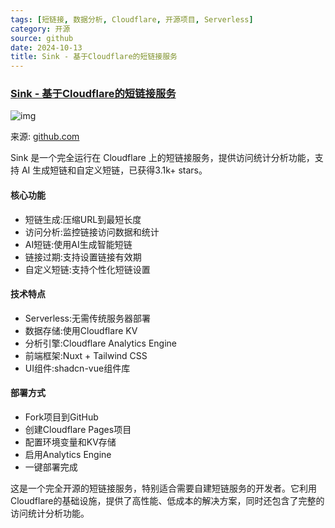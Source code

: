 ```yaml
---
tags: [短链接, 数据分析, Cloudflare, 开源项目, Serverless]
category: 开源
source: github
date: 2024-10-13
title: Sink - 基于Cloudflare的短链接服务
---
```


### [Sink - 基于Cloudflare的短链接服务](https://github.com/ccbikai/sink)

![img](https://img.mengpeng.tech/i/2024/12/06/67528780aa88d.webp)

来源: [github.com](https://github.com/ccbikai/sink)

Sink 是一个完全运行在 Cloudflare 上的短链接服务，提供访问统计分析功能，支持 AI 生成短链和自定义短链，已获得3.1k+ stars。

#### 核心功能
- 短链生成:压缩URL到最短长度
- 访问分析:监控链接访问数据和统计
- AI短链:使用AI生成智能短链
- 链接过期:支持设置链接有效期
- 自定义短链:支持个性化短链设置

#### 技术特点
- Serverless:无需传统服务器部署
- 数据存储:使用Cloudflare KV
- 分析引擎:Cloudflare Analytics Engine
- 前端框架:Nuxt + Tailwind CSS
- UI组件:shadcn-vue组件库

#### 部署方式
- Fork项目到GitHub
- 创建Cloudflare Pages项目
- 配置环境变量和KV存储
- 启用Analytics Engine
- 一键部署完成

这是一个完全开源的短链接服务，特别适合需要自建短链服务的开发者。它利用Cloudflare的基础设施，提供了高性能、低成本的解决方案，同时还包含了完整的访问统计分析功能。 